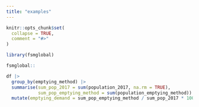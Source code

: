 ```yaml
---
title: "examples"
---
```


```r
knitr::opts_chunk$set(
  collapse = TRUE,
  comment = "#>"
)
```

```r
library(fsmglobal)
```

```r

fsmglobal::

df |>
  group_by(emptying_method) |>
  summarise(sum_pop_2017 = sum(population_2017, na.rm = TRUE),
            sum_pop_emptying_method = sum(population_emptying_method)) |>
  mutate(emptying_demand = sum_pop_emptying_method / sum_pop_2017 * 100)

```

